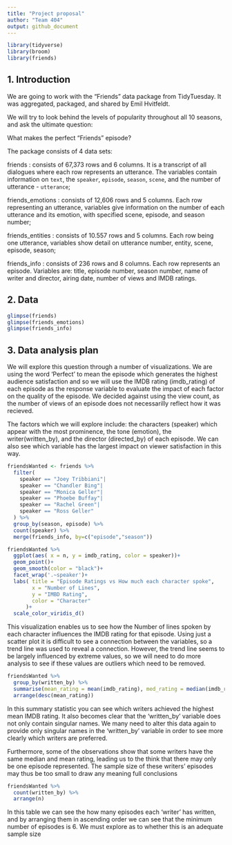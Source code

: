 ```yaml
---
title: "Project proposal"
author: "Team 404"
output: github_document
---
```


```r
library(tidyverse)
library(broom)
library(friends)
```

## 1. Introduction

We are going to work with the "Friends" data package from TidyTuesday.
It was aggregated, packaged, and shared by Emil Hvitfeldt.

We will try to look behind the levels of popularity throughout all 10 seasons, and ask the ultimate question:

What makes the perfect "Friends" episode?

The package consists of 4 data sets: 

friends : consists of 67,373 rows and 6 columns. It is a transcript of all dialogues where each row represents an utterance. The variables contain information on `text`, the `speaker`, `episode`, `season`, `scene`, and the number of utterance - `utterance`;

friends_emotions : consists of 12,606 rows and 5 columns. Each row representing an utterance, variables give information on the number of each utterance and its emotion, with specified scene, episode, and season number;

friends_entities : consists of 10.557 rows and 5 columns. Each row being one utterance, variables show detail on utterance number, entity, scene, episode, season;

friends_info : consists of 236 rows and 8 columns. Each row represents an episode. Variables are: title, episode number, season number, name of writer and director, airing date, number of views and IMDB ratings.



## 2. Data
```r
glimpse(friends)
glimpse(friends_emotions)
glimpse(friends_info)
```
## 3. Data analysis plan

We will explore this question through a number of visualizations. We are using the word 'Perfect' to mean the episode which generates the highest audience satisfaction and so we will use the IMDB rating (imdb_rating) of each episode as the response variable to evaluate the impact of each factor on the quality of the episode. We decided against using the view count, as the number of views of an episode does not necessarilly reflect how it was recieved.

The factors which we will explore include: the  characters (speaker) which appear with the most prominence, the tone (emotion), the writer(written_by), and the director (directed_by) of each episode. We can also see which variable has the largest impact on viewer satisfaction in this way.

```r
friendsWanted <- friends %>%
  filter( 
    speaker == "Joey Tribbiani"|
    speaker == "Chandler Bing"|
    speaker == "Monica Geller"|
    speaker == "Phoebe Buffay"|
    speaker == "Rachel Green"|
    speaker == "Ross Geller"
  ) %>% 
  group_by(season, episode) %>% 
  count(speaker) %>%
  merge(friends_info, by=c("episode","season"))

```

```r
friendsWanted %>% 
  ggplot(aes( x = n, y = imdb_rating, color = speaker))+
  geom_point()+
  geom_smooth(color = "black")+
  facet_wrap('.~speaker')+
  labs( title = "Episode Ratings vs How much each character spoke",
        x = "Number of Lines",
        y = "IMBD Rating",
        color = "Character"
      )+
  scale_color_viridis_d()
```

This visualization enables us to see how the Number of lines spoken by each character influences the IMDB rating for that episode. Using just a scatter plot it is difficult to see a connection between the variables, so a trend line was used to reveal a connection. However, the trend line seems to be largely influenced by extreme values, so we will need to do more analysis to see if these values are outliers which need to be removed.

```r
friendsWanted %>% 
  group_by(written_by) %>% 
  summarise(mean_rating = mean(imdb_rating), med_rating = median(imdb_rating)) %>% 
  arrange(desc(mean_rating))
```
 In this summary statistic you can see which writers achieved the highest mean IMDB rating. It also becomes clear that the 'written_by' variable does not only contain singular names. We many need to alter this data again to provide only singular names in the 'written_by' variable in order to see more clearly which writers are preferred. 
 
Furthermore, some of the observations show that some writers have the same median and mean rating, leading us to the think that there may only be one episode represented. The sample size of these writers' episodes may thus be too small to draw any meaning full conclusions

```r
friendsWanted %>% 
  count(written_by) %>%
  arrange(n)
```
In this table we can see the how many episodes each 'writer' has written, and by arranging them in ascending order we can see that the minimum number of episodes is 6. We must explore as to whether this is an adequate sample size





